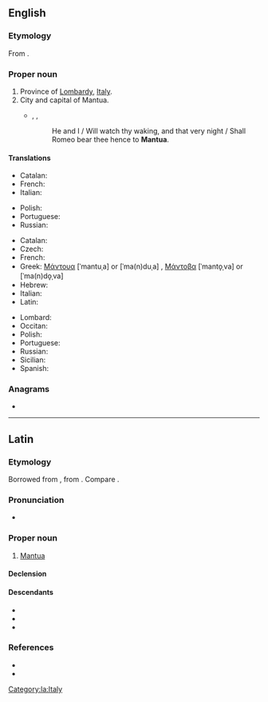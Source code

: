 {{also|mantua|Mântua|Mantüa}}
==English==

===Etymology===
From {{der|en|la|Mantua}}.

===Proper noun===
{{en-proper noun}}

# Province of [[Lombardy]], [[Italy]].
# City and capital of Mantua.
#* {{rfdate|en}}, {{w|William Shakespeare}}, ''{{w|Romeo and Juliet}}''
#*: He and I / Will watch thy waking, and that very night / Shall Romeo bear thee hence to '''Mantua'''.

====Translations====
{{trans-top|province}}
* Catalan: {{t|ca|Màntua}}
* French: {{t+|fr|Mantoue}}
* Italian: {{t+|it|Mantova}}
{{trans-mid}}
* Polish: {{t+|pl|Mantua|f}}
* Portuguese: {{t|pt|Mântua}}
* Russian: {{t+|ru|Ма́нтуя|f}}
{{trans-bottom}}

{{trans-top|city}}
* Catalan: {{t|ca|Màntua}}
* Czech: {{t|cs|Mantova}}
* French: {{t+|fr|Mantoue}}
* Greek: [[Μάντουα]] [ˈmantuˌa] or [ˈma(n)duˌa] {{g|f}}, [[Μάντοβα]] [ˈmanto̞ˌva] or [ˈma(n)do̞ˌva] {{g|f}}
* Hebrew: {{t|he|מנטובה|f|sc=Hebr}}
* Italian: {{t+|it|Mantova|f}}
* Latin: {{t|la|Mantua}}
{{trans-mid}}
* Lombard: {{t|lmo|Mantua}}
* Occitan: {{t|oc|Màntoa}}
* Polish: {{t+|pl|Mantua|f}}
* Portuguese: {{t|pt|Mântua}}
* Russian: {{t+|ru|Ма́нтуя|f}}
* Sicilian: {{t|scn|Màntuva}}
* Spanish: {{t+|es|Mantua}}
{{trans-bottom}}

===Anagrams===
* {{anagrams|en|a=aamntu|tamanu}}

----

==Latin==

===Etymology===
Borrowed from {{bor|la|ett|*𐌌𐌀𐌍𐌈𐌅𐌀}}, from {{m|ett|𐌌𐌀𐌍𐌈||[[Mantus]], god of the underworld}}. Compare {{m|ett|𐌌𐌀𐌍𐌈𐌅𐌀𐌕𐌄||Mantuan}}.

===Pronunciation===
* {{la-IPA}}

===Proper noun===
{{la-proper noun|Mantua<1>}}

# [[Mantua#English|Mantua]] {{qualifier|city}}

====Declension====
{{la-ndecl|Mantua<1>}}

====Descendants====
* {{desc|en|Mantua}}
* {{desc|fr|Mantoue}}
* {{desc|it|Mantova}}

===References===
* {{R:L&S}}
* {{R:Gaffiot}}

[[Category:la:Italy]]